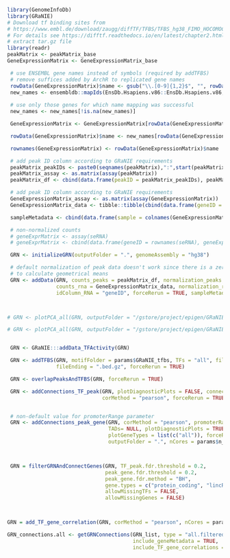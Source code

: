 ```r
library(GenomeInfoDb)
library(GRaNIE)
# Download tf binding sites from
# https://www.embl.de/download/zaugg/diffTF/TFBS/TFBS_hg38_FIMO_HOCOMOCOv11.tar.gz
# For details see https://difftf.readthedocs.io/en/latest/chapter2.html#dir-tfbs
# extract tar.gz file
library(readr)
peakMatrix <- peakMatrix_base
GeneExpressionMatrix <- GeneExpressionMatrix_base

 # use ENSEMBL gene names instead of symbols (required by addTFBS)
 # remove suffices added by ArchR to replicated gene names
 rowData(GeneExpressionMatrix)$name <- gsub("\\.[0-9]{1,2}$", "", rowData(GeneExpressionMatrix)$name)
 new_names <- ensembldb::mapIds(EnsDb.Hsapiens.v86::EnsDb.Hsapiens.v86, keys= as.vector(rowData(GeneExpressionMatrix)$name), keytype = "SYMBOL", columns = c("GENEID"))
 
 # use only those genes for which name mapping was successful
 new_names <- new_names[!is.na(new_names)]

 GeneExpressionMatrix <- GeneExpressionMatrix[rowData(GeneExpressionMatrix)$name %in% names(new_names),]

 rowData(GeneExpressionMatrix)$name <- new_names[rowData(GeneExpressionMatrix)$name]

 rownames(GeneExpressionMatrix) <- rowData(GeneExpressionMatrix)$name

 # add peak ID column according to GRaNIE requirements
 peakMatrix_peakIDs <- paste0(seqnames(peakMatrix),":",start(peakMatrix),"-",end(peakMatrix))
 peakMatrix_assay <- as.matrix(assay(peakMatrix))
 peakMatrix_df <- cbind(data.frame(peakID = peakMatrix_peakIDs), peakMatrix_assay)

 # add peak ID column according to GRaNIE requirements
 GeneExpressionMatrix_assay <- as.matrix(assay(GeneExpressionMatrix))
 GeneExpressionMatrix_data <- tibble::tibble(cbind(data.frame(geneID = rowData(GeneExpressionMatrix)$name), GeneExpressionMatrix_assay))

 sampleMetadata <- cbind(data.frame(sample = colnames(GeneExpressionMatrix)), data.frame(hash_assignment = GeneExpressionMatrix$hash_assignment))

 # non-normalized counts
 # geneExprMatrix <- assay(seRNA)
 # geneExprMatrix <- cbind(data.frame(geneID = rownames(seRNA), geneExprMatrix))

 GRN <- initializeGRN(outputFolder = ".", genomeAssembly = "hg38")

 # default normalization of peak data doesn't work since there is a zero value in each row making it impossible
 # to calculate geometrical means
 GRN <- addData(GRN, counts_peaks = peakMatrix_df, normalization_peaks = "limma_quantile",
                counts_rna = GeneExpressionMatrix_data, normalization_rna = "none", idColumn_peaks = "peakID",
                idColumn_RNA = "geneID", forceRerun = TRUE, sampleMetadata = sampleMetadata)



# GRN <- plotPCA_all(GRN, outputFolder = "/gstore/project/epigen/GRaNIE/plots", type = "normalized", data = "rna", basenameOutput = "pca")

# GRN <- plotPCA_all(GRN, outputFolder = "/gstore/project/epigen/GRaNIE/plots", data = "peaks", basenameOutput = "pca")


 GRN <- GRaNIE:::addData_TFActivity(GRN)

 GRN <- addTFBS(GRN, motifFolder = params$GRaNIE_tfbs, TFs = "all", filesTFBSPattern = "_TFBS",
                fileEnding = ".bed.gz", forceRerun = TRUE)

 GRN <- overlapPeaksAndTFBS(GRN, forceRerun = TRUE)

 GRN <- addConnections_TF_peak(GRN, plotDiagnosticPlots = FALSE, connectionTypes = c("expression"),
                               corMethod = "pearson", forceRerun = TRUE, outputFolder = ".")


 # non-default value for promoterRange parameter
 GRN <- addConnections_peak_gene(GRN, corMethod = "pearson", promoterRange = 5e5,
                                 TADs= NULL, plotDiagnosticPlots = TRUE,
                                 plotGeneTypes = list(c("all")), forceRerun = TRUE,
                                 outputFolder = ".", nCores = params$n_cpu)



 GRN = filterGRNAndConnectGenes(GRN, TF_peak.fdr.threshold = 0.2,
                                peak_gene.fdr.threshold = 0.2,
                                peak_gene.fdr.method = "BH",
                                gene.types = c("protein_coding", "lincRNA"),
                                allowMissingTFs = FALSE,
                                allowMissingGenes = FALSE)



GRN = add_TF_gene_correlation(GRN, corMethod = "pearson", nCores = params$n_cpu, forceRerun = TRUE)

GRN_connections.all <- getGRNConnections(GRN_list, type = "all.filtered",
                                         include_geneMetadata = TRUE,
                                         include_TF_gene_correlations = TRUE)
```

